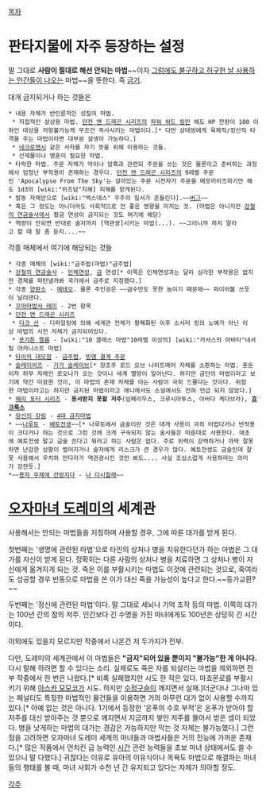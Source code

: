 [[목차]]

= 판타지물에 자주 등장하는 설정 =
말 그대로 '''사람이 절대로 해선 안되는 마법'''~~이자 [[클리셰|그럼에도 불구하고 허구한 날 사용하는 인간들이 나오는]] 마법~~을 뜻한다. 즉 [[금기]].

대개 금지되거나 하는 것들은
 * 내용 자체가 반인륜적인 성질의 마법.
  * 직접적인 살상용 마법. [[던전 앤 드래곤 시리즈]]의 [[파워 워드 킬]]만 해도 HP 잔량이 100 이하인 대상을 저항불가능케 무조건 즉사시키는 마법이다.[* 다만 상대방에게 육체적/정신적 타격을 주는 마법이라면 대부분 살생이 가능하다.]
  * [[네크로맨시]] 같은 사자를 자기 뜻을 위해 이용하는 것들.
  * 산제물이나 영혼이 필요한 마법.
 * 타락한 마법. 주문 자체가 악이나 암흑과 관련되 주문을 쓰는 것은 물론이고 준비하는 과정에서 엄청난 부작용이 존재하는 경우다. [[던전 앤 드래곤 시리즈]]의 9레벨 주문인 'Apocalypse From The Sky'는 살아있는 주문 시전자가 주문을 메모라이즈하기만 해도 1d3의 [wiki:"위즈덤"지혜] 피해를 받게된다.
 * 발동 자체만으로 [wiki:"엑스데스" 우주의 질서가 흔들린다].~~[[버그]]~~
 * 혹은 그 정도는 아니더라도 사회적으로 안 좋은 영향을 미치는 것. (마법은 아니지만 [[강철의 연금술사]]에서 황금 연성이 금지되는 것도 여기에 해당)
 * 역량이 안되면 반대로 술자까지 [역관광]시키는 마법(...). ~~그러니까 하지 말라고 할 때 말 좀 듣지....~~

각종 매체에서 여기에 해당되는 것들
 * 각종 매체의 [wiki:"금주법(마법)"금주법]
 * [[강철의 연금술사]] - [[인체연성]], [[금]] 연성[* 이쪽은 인체연성과는 달리 심각한 부작용은 없지만 경제를 파탄낼까봐 국가에서 금주로 지정했다.]
 * 각종 [[양판소]] - [[메테오]]. 물론 주인공은 ~~금수만도 못한 놈이기 때문에~~ 파이어볼 쓰듯이 날려댄다.
 * [[꼬마마법사 레미]] - 2번 항목
 * [[던전 앤 드래곤 시리즈]]
  * [[다크 선]] - 디파일링에 의해 세계관 전체가 황폐화된 이후 소서러 킹의 노예가 아닌 이상 마법의 시전 자체가 금지되어있다.
  * [[포가튼 렐름]] - [wiki:"10 클래스 마법"10레벨 이상의] [wiki:"카서스의 아바타"네서릴 아카니스트 마법]
 * [[타이의 대모험]] - [[금주법]], [[빙염 결계 주문]]
 * [[슬레이어즈]] - [[기가 슬레이브]][* 창조주 로드 오브 나이트매어 자체를 소환하는 마법. 혼돈이자 허무 자체인 로오나가 오는 것이니 세계 멸망이 일어난다. 하지만 금단의 마법이라고 보기에 약간 미묘한 것이, 이 마법의 존재 자체를 아는 사람이 극히 드물다는 것이다. 위험한 마법이라고는 하지만 금지된 마법이라고 애니에서도 소설에서도 전혀 언급 되지 않았다.]
 * [[해리 포터 시리즈]] - '''용서받지 못할 저주'''(임페리우스, 크루시아투스, 아바다 케다브라), '''[[호크룩스]]'''
 * [[앙신의 강림]] - [[4대 금지마법]]
 * ~~[[나루토]] - [[예토전생]]~~[* 나루토에서 금술이란 것은 대개 사용이 극히 어렵다거나 반작용이 크다거나 하는 것으로 그런 것에 크게 구속되지 않는 술사들은 마음대로 사용한다. 애초에 예토전생 말고 금술 쓴다고 뭐라고 하는 사람은 없다. 주로 위력이 강력하거나 까딱 잘못하면 난감한 상황이 벌어지거나 술자에게 리스크가 큰 경우가 많다. 예토전생도 금술인데 잘못 사용해서 우치하 만다라가 역관광시킨 것만 봐도.... 사실 조심스럽게 사용하라는 의미가 강한듯.]
 *~~[[용자 주제에 건방지다]] - [[나 다시할래]]~~


= [[오자마녀 도레미]]의 세계관 =
사용해서는 안되는 마법들을 지칭하며 사용할 경우, 그에 따른 대가를 받게 된다.

첫번째는 '생명에 관련된 마법'으로 타인의 상처나 병을 치유한다던가 하는 마법은 그 대가를 자신이 받게 된다. 정확히는 다른 사람의 상처나 병을 치료하면 그 상처나 병이 자신에게 옮겨지게 되는 것. 죽은 이를 부활시키는 마법도 이것에 관련되는 것으로, 혹여라도 성공할 경우 반동으로 마법을 쓴 이가 대신 죽을 가능성이 높다고 한다.~~등가교환?~~

두번째는 '정신에 관련된 마법'이다. 말 그대로 세뇌나 기억 조작 등의 마법. 이쪽의 대가는 100년 간의 잠의 저주. 인간보다 긴 수명을 가진 마녀에게도 100년은 상당히 긴 시간이다.

이외에도 있을지 모르지만 작중에서 나온건 저 두가지가 전부.

다만, 도레미의 세계관에서 이 마법들은 '''"금지"되어 있을 뿐이지 "불가능"한 게 아니다.''' 다시 말해 하려면 할 수 있다는 소리. 실제로도 죽은 자를 되살리는 마법을 제외하면 전부 작중에서 한 번은 나왔다.[* 비록 실패했지만 시도 한 적은 있다. 마죠몬로를 부활시키기 위해 [[아스카 모모코]]가 시도. 하지만 [[수정구슬]]이 깨지면서 실패.]더군다나 그나마 있는 페널티도 특정한 마법적인 물건들을 이용하면 거의 아무런 대가 없이 사용할 수까지 있다.[* 아예 없는 것은 아니다. 1기에서 등장한 '온푸의 수호 부적'은 온푸가 받아야 할 저주를 대신 받아주는 것 뿐으로 깨지면서 지금까지 쌓인 저주를 몰아서 받은 셈이 되었다. 병을 낫게하는 마법의 대가는 경감은 가능하지만 막는 것 자체는 불가능했다.] 그런 점을 고려하면 오자마녀 도레미 세계의 마녀들과 마법사들은 거의 전능에 가까운 존재다.[* 많은 작품에서 먼치킨 급 능력인 [[시간]] 관련 능력들을 초보 마녀 상태에서도 쓸 수 있으니 말 다했다.] 귀찮다는 이유로 유아의 이유식이나 목욕도 마법으로 해결하는 마녀들의 행태를 볼 때, 마녀 사회가 수천 년 간 유지되고 있다는 자체가 의아할 정도.

[[각주]]
